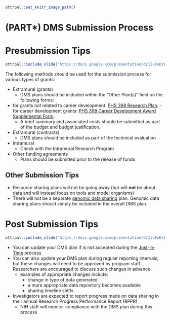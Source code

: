 
```r
ottrpal::set_knitr_image_path()
```


# (PART\*) DMS Submission Process {-}


# Presubmission Tips

```r
ottrpal::include_slide("https://docs.google.com/presentation/d/1luFoDzF6aDJEebbL6iWoJ_s8s9nQnaWLL5jghbmWdak/edit#slide=id.g16b04bd80e5_4_113")
```

The following methods should be used for the submission process for various types of grants:

- Extramural (grants)
    - DMS plans should be included within the “Other Plan(s)" field on the following forms:

 - for grants not related to career development: [PHS 398 Research Plan](https://grants.nih.gov/grants/how-to-apply-application-guide/forms-h/general-forms-h.pdf).
        - for career development grants: [PHS 398 Career Development Award Supplemental Form](https://grants.nih.gov/grants/how-to-apply-application-guide/forms-h/career-forms-h.pdf).
    - A brief summary and associated costs should be submitted as part of the budget and budget justification.
- Extramural (contracts)
  - DMS plans should be included as part of the technical evaluation
- Intramural
  - Check with the Intramural Research Program
- Other funding agreements
  - Plans should be submitted prior to the release of funds

## Other Submission Tips

- Resource sharing plans will not be going away (but will **not** be about data and will instead focus on tools and model organisms)
- There will not be a separate [genomic data sharing](https://sharing.nih.gov/genomic-data-sharing-policy/about-genomic-data-sharing/gds-policy-overview) plan. Genomic data sharing plans should simply be included in the overall DMS plan.


# Post Submission Tips

```r
ottrpal::include_slide("https://docs.google.com/presentation/d/1luFoDzF6aDJEebbL6iWoJ_s8s9nQnaWLL5jghbmWdak/edit#slide=id.g16b04bd80e5_4_138")
```


- You can update your DMS plan if is not accepted during the [Just-in-Time](https://grants.nih.gov/grants/policy/nihgps/HTML5/section_2/2.5.1_just-in-time_procedures.htm) process
- You can also update your DMS plan during regular reporting intervals, but these changes will need to be approved by program staff. Researchers are encouraged to discuss such changes in advance.
  - examples of appropriate changes include:
    - change in type of data generated
    - a more appropriate data repository becomes available
    - sharing timeline shifts
- Investigators are expected to report progress made on data sharing in their annual Research Progress Performance Report (RPPR)
   - NIH staff will monitor compliance with the DMS plan during this process


